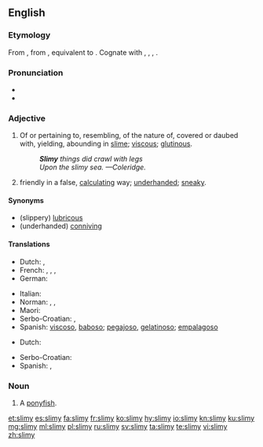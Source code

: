 ==English==

===Etymology===
From {{etyl|enm|en}}, from {{etyl|ang|en}} {{m|ang|slīmiġ||slimy}}, equivalent to {{suffix|slime|y|lang=en}}. Cognate with {{etyl|nl|-}} {{term|slijmig|lang=nl}}, {{term|slijmerig||slimy|lang=nl}}, {{etyl|de|-}} {{term|schleimig||slimy|lang=de}}, {{etyl|sv|-}} {{term|slemmig||slimy|lang=sv}}.

===Pronunciation===
* {{IPA|/ˈslaɪ.mi/|lang=en}}
* {{rhymes|aɪmi|lang=en}}

===Adjective===
{{en-adj|er}}

# Of or pertaining to, resembling, of the nature of, covered or daubed with, yielding, abounding in [[slime]]; [[viscous]]; [[glutinous]].
#: '''''Slimy''' things did crawl with legs ''
#: ''Upon the slimy sea. &mdash;Coleridge.''
# {{context|slang|figuratively|lang=en}} friendly in a false, [[calculating]] way; [[underhanded]]; [[sneaky]].

====Synonyms====
* (slippery) [[lubricous]]
* (underhanded) [[conniving]]

====Translations====
{{trans-top|glutinous}}
* Dutch: {{t|nl|slijmig}}, {{t+|nl|slijmerig}}
* French: {{t+|fr|visqueux|m}}, {{t+|fr|visqueuse|f}}, {{t+|fr|gluant|m}}, {{t+|fr|gluante|f}}
* German: {{t|de|schleimig}}
{{trans-mid}}
* Italian: {{t+|it|viscido}}
* Norman: {{t|nrf|lîncreux}}, {{t|nrf|vâseux}}, {{t|nrf|v'lînmeux}}
* Maori: {{t|mi|pūrikoriko}}
* Serbo-Croatian: {{t+|sh|ljigav}}, {{t+|sh|sluzav}}
* Spanish: [[viscoso]], [[baboso]]; [[pegajoso]], [[gelatinoso]]; [[empalagoso]]
{{trans-bottom}}

{{trans-top|underhanded}}
* Dutch: {{t+|nl|achterbaks}}
{{trans-mid}}
* Serbo-Croatian: {{t+|sh|podao}}
* Spanish: {{t+|es|tramposo|m}}, {{t|es|tramposa|f}}
{{trans-bottom}}

===Noun===
{{en-noun|slimies}}

# A [[ponyfish]].

[[et:slimy]]
[[es:slimy]]
[[fa:slimy]]
[[fr:slimy]]
[[ko:slimy]]
[[hy:slimy]]
[[io:slimy]]
[[kn:slimy]]
[[ku:slimy]]
[[mg:slimy]]
[[ml:slimy]]
[[pl:slimy]]
[[ru:slimy]]
[[sv:slimy]]
[[ta:slimy]]
[[te:slimy]]
[[vi:slimy]]
[[zh:slimy]]